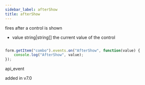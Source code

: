```yaml
---
sidebar_label: afterShow
title: afterShow
---
```



          


<Short>
 fires after a control is shown
 


</Short>



- value     string|string[]     the current value of the control



~~~js

form.getItem("combo").events.on("AfterShow", function(value) {
    console.log("AfterShow", value);
});


~~~
 api_event

<Descr>




</Descr>


 added in v7.0